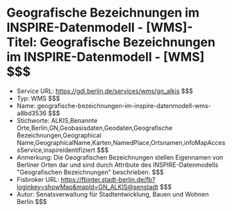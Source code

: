 # Geografische Bezeichnungen im INSPIRE-Datenmodell - [WMS]- Titel: Geografische Bezeichnungen im INSPIRE-Datenmodell - [WMS] $$$
- Service URL: https://gdi.berlin.de/services/wms/gn_alkis $$$
- Typ: WMS $$$
- Name: geografische-bezeichnungen-im-inspire-datenmodell-wms-a8bd3536 $$$
- Stichworte: ALKIS,Benannte Orte,Berlin,GN,Geobasisdaten,Geodaten,Geografische Bezeichnungen,Geographical Name,GeographicalName,Karten,NamedPlace,Ortsnamen,infoMapAccessService,inspireidentifiziert $$$
- Anmerkung: Die Geografischen Bezeichnungen stellen Eigennamen von Berliner Orten dar und sind durch Attribute des INSPIRE-Datenmodells "Geografischen Bezeichnungen" beschrieben. $$$
- Fisbroker URL: https://fbinter.stadt-berlin.de/fb?loginkey=showMap&mapId=GN_ALKIS@senstadt $$$
- Autor: Senatsverwaltung für Stadtentwicklung, Bauen und Wohnen Berlin $$$
